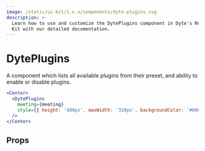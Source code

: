 ```yaml
---
image: /static/ui-kit/1.x.x/components/dyte-plugins.svg
description: >-
  Learn how to use and customize the DytePlugins component in Dyte's React UI
  Kit with our detailed documentation.
---
```


# DytePlugins

A component which lists all available plugins from their preset,
and ability to enable or disable plugins.

```jsx live
<Center>
  <DytePlugins
    meeting={meeting}
    style={{ height: '480px', maxWidth: '320px', backgroundColor: '#000' }}
  />
</Center>
```

## Props

<PropsTable of="dyte-plugins" />

<head>
  <title>React UI Kit DytePlugins</title>
</head>
